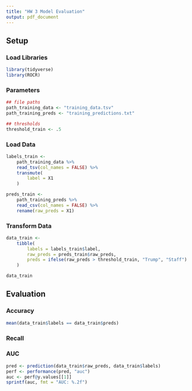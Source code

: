 ```yaml
---
title: "HW 3 Model Evaluation"
output: pdf_document
---
```


## Setup

### Load Libraries
```r
library(tidyverse)
library(ROCR)
```

### Parameters
```r
## file paths
path_training_data <- "training_data.tsv"
path_training_preds <- "training_predictions.txt"

## thresholds
threshold_train <- .5
```

### Load Data
```r
labels_train <-
	path_training_data %>% 
	read_tsv(col_names = FALSE) %>% 
	transmute(
		label = X1
	)

preds_train <-
	path_training_preds %>% 
	read_csv(col_names = FALSE) %>% 
	rename(raw_preds = X1)
```

### Transform Data
```r
data_train <-
	tibble(
		labels = labels_train$label,
		raw_preds = preds_train$raw_preds,
		preds = ifelse(raw_preds > threshold_train, "Trump", "Staff")
	)

data_train
```

## Evaluation

### Accuracy
```r
mean(data_train$labels == data_train$preds)
```

### Recall


### AUC
```r
pred <- prediction(data_train$raw_preds, data_train$labels)
perf <- performance(pred, "auc")
auc <- perf@y.values[[1]]
sprintf(auc, fmt = "AUC: %.2f")
```

